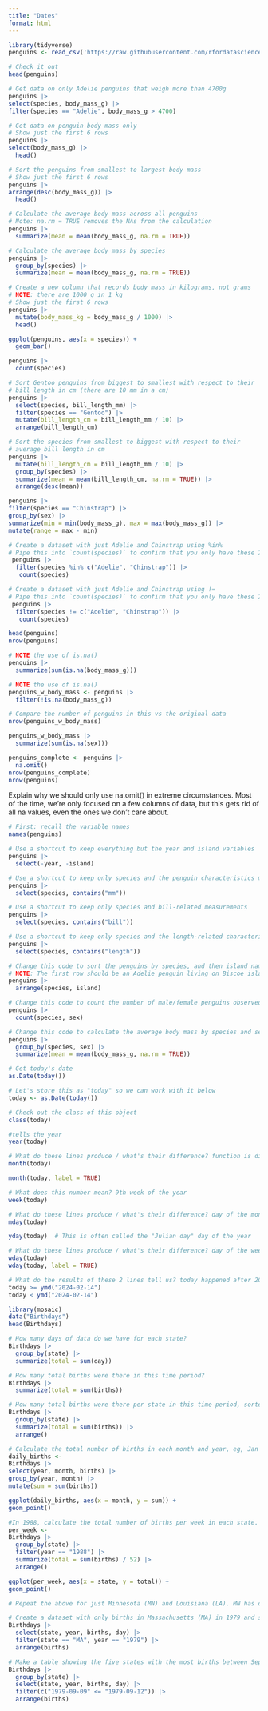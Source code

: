 ```yaml
---
title: "Dates"
format: html
---
```


```r
library(tidyverse)
penguins <- read_csv('https://raw.githubusercontent.com/rfordatascience/tidytuesday/master/data/2020/2020-07-28/penguins.csv')

# Check it out
head(penguins)
```

```r
# Get data on only Adelie penguins that weigh more than 4700g
penguins |> 
select(species, body_mass_g) |> 
filter(species == "Adelie", body_mass_g > 4700)
```

```r
# Get data on penguin body mass only
# Show just the first 6 rows
penguins |> 
select(body_mass_g) |> 
  head()
```

```r
# Sort the penguins from smallest to largest body mass
# Show just the first 6 rows
penguins |> 
arrange(desc(body_mass_g)) |> 
  head()
```

```r
# Calculate the average body mass across all penguins
# Note: na.rm = TRUE removes the NAs from the calculation
penguins |> 
  summarize(mean = mean(body_mass_g, na.rm = TRUE))
```

```r
# Calculate the average body mass by species
penguins |> 
  group_by(species) |>
  summarize(mean = mean(body_mass_g, na.rm = TRUE))
```

```r
# Create a new column that records body mass in kilograms, not grams
# NOTE: there are 1000 g in 1 kg
# Show just the first 6 rows
penguins |> 
  mutate(body_mass_kg = body_mass_g / 1000) |>
  head()
```

```r
ggplot(penguins, aes(x = species)) +
  geom_bar()

```

```r
penguins |> 
  count(species)
```

```r
# Sort Gentoo penguins from biggest to smallest with respect to their 
# bill length in cm (there are 10 mm in a cm)
penguins |> 
  select(species, bill_length_mm) |>
  filter(species == "Gentoo") |>
  mutate(bill_length_cm = bill_length_mm / 10) |>
  arrange(bill_length_cm)

```

```r
# Sort the species from smallest to biggest with respect to their 
# average bill length in cm
penguins |> 
  mutate(bill_length_cm = bill_length_mm / 10) |>
  group_by(species) |>
  summarize(mean = mean(bill_length_cm, na.rm = TRUE)) |>
  arrange(desc(mean)) 
```

```r
penguins |> 
filter(species == "Chinstrap") |> 
group_by(sex) |> 
summarize(min = min(body_mass_g), max = max(body_mass_g)) |> 
mutate(range = max - min)
```

```r
# Create a dataset with just Adelie and Chinstrap using %in%
# Pipe this into `count(species)` to confirm that you only have these 2 species
 penguins |> 
  filter(species %in% c("Adelie", "Chinstrap")) |> 
   count(species)
```

```r
# Create a dataset with just Adelie and Chinstrap using !=
# Pipe this into `count(species)` to confirm that you only have these 2 species
 penguins |> 
  filter(species != c("Adelie", "Chinstrap")) |> 
   count(species)
```

```r
head(penguins)
nrow(penguins)
```

```r
# NOTE the use of is.na()
penguins |> 
  summarize(sum(is.na(body_mass_g)))
```

```r
# NOTE the use of is.na()
penguins_w_body_mass <- penguins |> 
  filter(!is.na(body_mass_g))

# Compare the number of penguins in this vs the original data
nrow(penguins_w_body_mass)
```

```r
penguins_w_body_mass |> 
  summarize(sum(is.na(sex)))
```

```r
penguins_complete <- penguins |> 
  na.omit()
nrow(penguins_complete)
nrow(penguins)
```

Explain why we should only use na.omit() in extreme circumstances.
Most of the time, we're only focused on a few columns of data, but this gets rid of all na values, even the ones we don't care about.

```r
# First: recall the variable names
names(penguins)
```

```r
# Use a shortcut to keep everything but the year and island variables
penguins |>
  select(-year, -island)
```
```r
# Use a shortcut to keep only species and the penguin characteristics measured in mm
penguins |>
  select(species, contains("mm"))
```
```r
# Use a shortcut to keep only species and bill-related measurements
penguins |>
  select(species, contains("bill"))
```

```r
# Use a shortcut to keep only species and the length-related characteristics
penguins |>
  select(species, contains("length"))
```
```r
# Change this code to sort the penguins by species, and then island name
# NOTE: The first row should be an Adelie penguin living on Biscoe island
penguins |> 
  arrange(species, island)
```

```r
# Change this code to count the number of male/female penguins observed for each species
penguins |> 
  count(species, sex) 
```
```r
# Change this code to calculate the average body mass by species and sex
penguins |> 
  group_by(species, sex) |> 
  summarize(mean = mean(body_mass_g, na.rm = TRUE))
```
```r
# Get today's date
as.Date(today())
```

```r
# Let's store this as "today" so we can work with it below
today <- as.Date(today())

# Check out the class of this object
class(today)
```
```r
#tells the year
year(today)
```
```r
# What do these lines produce / what's their difference? function is different
month(today)
```
```r
month(today, label = TRUE)
```

```r
# What does this number mean? 9th week of the year
week(today)
```
```r
# What do these lines produce / what's their difference? day of the month
mday(today)
```

```r
yday(today)  # This is often called the "Julian day" day of the year
```

```r
# What do these lines produce / what's their difference? day of the week, number v date
wday(today)
wday(today, label = TRUE)
```
```r
# What do the results of these 2 lines tell us? today happened after 2024-02-14
today >= ymd("2024-02-14")
today < ymd("2024-02-14")
```
```r
library(mosaic)
data("Birthdays")
head(Birthdays)
```
```r
# How many days of data do we have for each state?
Birthdays |> 
  group_by(state) |>
  summarize(total = sum(day))

# How many total births were there in this time period?
Birthdays |>
  summarize(total = sum(births))

# How many total births were there per state in this time period, sorted from low to high?
Birthdays |>
  group_by(state) |>
  summarize(total = sum(births)) |>
  arrange()
```

```r
# Calculate the total number of births in each month and year, eg, Jan 1969, Feb 1969, …. Label month by names not numbers, eg, Jan not 1. Then, plot the births by month and comment on what you learn.
daily_births <-
Birthdays |>
select(year, month, births) |>
group_by(year, month) |>
mutate(sum = sum(births)) 

ggplot(daily_births, aes(x = month, y = sum)) +
geom_point()
```
```r
#In 1988, calculate the total number of births per week in each state. Get rid of week “53”, which isn’t a complete week! Then, make a line plot of births by week for each state and comment on what you learn. For example, do you notice any seasonal trends? Are these the same in every state? Any outliers?
per_week <-
Birthdays |>
  group_by(state) |>
  filter(year == "1988") |>
  summarize(total = sum(births) / 52) |>
  arrange() 

ggplot(per_week, aes(x = state, y = total)) +
geom_point()
```

```r
# Repeat the above for just Minnesota (MN) and Louisiana (LA). MN has one of the coldest climates and LA has one of the warmest. How do their seasonal trends compare? Do you think these trends are similar in other colder and warmer states? Try it!


```

```r
# Create a dataset with only births in Massachusetts (MA) in 1979 and sort the days from those with the most births to those with the fewest.
Birthdays |>
  select(state, year, births, day) |>
  filter(state == "MA", year == "1979") |>
  arrange(births)
```

```r
# Make a table showing the five states with the most births between September 9, 1979 and September 12, 1979, including the 9th and 12th. Arrange the table in descending order of births.
Birthdays |>
  group_by(state) |>
  select(state, year, births, day) |>
  filter(c("1979-09-09" <= "1979-09-12")) |> 
  arrange(births)
```


